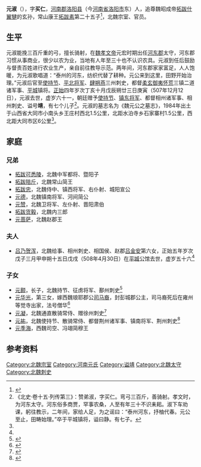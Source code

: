 '''元淑'''（{{bd|447年|| 507年|12月12日 |}}），字'''买仁'''，[[河南郡|河南郡]][[洛阳县|洛阳县]]（今[[河南省|河南省]][[洛阳市|洛阳市]]东）人，追尊魏昭成帝[[拓跋什翼犍|拓跋什翼犍]]的玄孙，常山康王[[拓跋素|拓跋素]]第二十五子<ref name=autogenerated1>{{Cite book | author = 罗新，叶炜著 | title = 《新出魏晋南北朝墓志疏证 (修订版)》 | location = 北京市 | publisher = 中华书局  | date =2016.5| pages =60-62 |ISBN =978-7-101-11639-7| accessdate = 2021-07-07 | url = | language= zh-cn| quote = }}</ref>，北魏宗室、官员。

==生平==
元淑能挽三百斤重的弓，擅长骑射，在[[魏孝文帝|魏孝文帝]]元宏时期出任[[河東郡_(中國)|河东郡]]太守，河东郡习惯从事商业，很少以农为业，当地有人年至三十也不认识农具。元淑到任后鼓励与督责百姓进行农业生产，亲自前往教导示范。两年间，河东郡家家富足，人人饱暖，为元淑歌唱道：“泰州的河东，纺织代替了耕种。元公来到这里，田野开始治理。”元淑后官至[[使持节|使持节]]、[[平北将军|平北将军]]、[[肆州|肆]][[朔州_(北魏)|朔]][[燕州_(北魏)|燕]]三州刺史，都督[[柔玄|柔玄]][[御夷|御夷]][[怀荒|怀荒]]三镇二道诸军事、[[平城遗址|平城]]镇将。[[正始_(北魏)|正始]]四年岁次丁亥十月戊辰朔廿三日庚寅（507年12月12日），元淑去世，虚岁六十一，朝廷赠予[[使持节|使持节]]、[[镇东将军|镇东将军]]、都督相州诸军事、相州刺史、谥号'''靖'''，有七个儿子<ref>《北史·卷十五·列传第三》：赞弟淑，字买仁。弯弓三百斤，善骑射。孝文时，为河东太守。河东俗多商贾，罕事农桑，人至有年三十不识耒耜。淑下车劝课，躬往教示，二年间，家给人足，为之谣曰：“泰州河东，抒柚代春。元公至止，田畴始理。”卒于平城镇将，谥曰静。有七子。</ref>。元淑的墓志名为《魏元公之墓志》，1984年出土于山西省大同市小南头乡王庄村西北1.5公里，北距水泊寺乡石家寨村1.5公里，西北距大同市区6公里<ref name=autogenerated1 />。

==家庭==
===兄弟===
*[[拓跋可悉陵|拓跋可悉陵]]，北魏中军都将、暨阳子
*[[拓跋陪斤|拓跋陪斤]]，北魏常山简王
*[[拓跋忠|拓跋忠]]，北魏侍中、镇西将军、右仆射、城阳宣公
*[[元德_(北魏)|元德]]，北魏镇南将军、河间简公
*[[元赞_(上谷侯)|元赞]]，北魏卫将军、左仆射、晋阳肃伯
*[[拓跋货毅|拓跋货毅]]，北魏内三郎
*[[元菩萨|元菩萨]]，北魏赵郡王

===夫人===
*[[吕乃贺浑|吕乃贺浑]]，北魏给事、相州刺史、相国侯、赵郡[[吕金安|吕金安]]第六女，正始五年岁次戊子三月甲申朔十五日戊戌（508年4月30日）在[[平城遗址|平城]]公馆去世，虚岁五十六<ref name=autogenerated1 />

===子女===
*[[元颢_(鄯州刺史)|元颢]]，长子，北魏持节、征虏将军、鄯州刺史<ref>{{Cite book | author =叶炜 | title = 《墨香阁藏北朝墓志》 | location =  上海 | publisher = 上海古籍出版社 | date =  2016年10月 | pages =四四-四五|ISBN =9787532578818| accessdate = 2017-02-18 | url = | language= zh-hant| quote = }}</ref>
*[[元华光|元华光]]，第三女，嫁西魏琅耶郡公[[司马裔|司马裔]]，封彭城郡公主，司马裔死后在雍州等觉寺出家，法号僧华<ref name=autogenerated2>{{Citation| author=傅清音| year=2019年| title=《新出元華光墓誌與元媛柔墓誌所見元魏宗女的婚姻和信仰》| periodical=《出土文献研究》| volume=| issue=2019年00期| pages=410-422| url=http://www.cnki.com.cn/Article/CJFDTOTAL-CTWY201900031.htm| doi=| oclc=| accessdate=2020-10-27| archive-date=2021-08-24| archive-url=https://web.archive.org/web/20210824185441/http://www.cnki.com.cn/Article/CJFDTOTAL-CTWY201900031.htm}}</ref>
*[[元凝_(通直散骑常侍)|元凝]]，北魏通直散骑常侍、赠徐州刺史<ref>{{Citation| last=王| first=素| author-link=王素| year=2014年| title=《大唐西市博物馆新藏北朝墓志疏证》| periodical=《故宫学刊》| volume=| issue=2014年01期| pages=54-73| url=http://www.cnki.com.cn/Article/CJFDTOTAL-GGXK201401003.htm| doi=| oclc=| accessdate=2015-04-27| archive-date=2020-09-05| archive-url=https://web.archive.org/web/20200905052228/http://www.cnki.com.cn/Article/CJFDTOTAL-GGXK201401003.htm| dead-url=no}}</ref>
*[[元祐_(荆州刺史)|元祐]]，北魏使持节、散骑常侍、都督荆州诸军事、镇南将军、荆州刺史<ref>{{Cite book | author = 赵君平，赵文成编 | title = 《秦晋豫新出墓志搜佚续编》 | location =北京| publisher = 国家图书馆出版社 | date=2015.07 | pages=90|ISBN =978-7-5013-5598-3| accessdate = 2018-02-19 | url = | language= zh-hant| quote = }}</ref>
*[[元季海|元季海]]，西魏司空、冯翊简穆王

==参考资料==
{{reflist}}

[[Category:北魏宗室|Category:北魏宗室]]
[[Category:河南元氏|Category:河南元氏]]
[[Category:谥靖|Category:谥靖]]
[[Category:北魏太守|Category:北魏太守]]
[[Category:北魏刺史|Category:北魏刺史]]